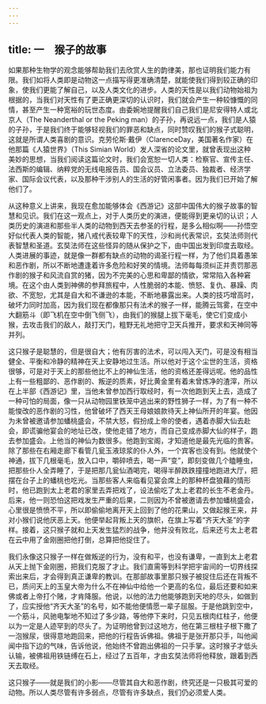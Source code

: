 ```yaml
---
---
---
```

title: 一　猴子的故事
---




如果那种生物学的观念能够帮助我们去欣赏人生的韵律美，那也证明我们能力有限。我们如将人类即是动物这一点描写得更准确清楚，就能使我们得到较正确的印象，使我们更能了解自己，以及人类文化的进步。人类的天性是以我们动物始祖为根据的，当我们对天性有了更正确更深切的认识时，我们就会产生一种较慷慨的同情，甚至产生一种宽裕的玩世态度。由委婉地提醒我们自己我们是尼安得特人或北京人（The Neanderthal or the Peking man）的子孙，再说远一点，我们是人猿的子孙，于是我们终于能够轻视我们的罪恶和缺点，同时赞叹我们的猴子式聪明，这就是所谓人类喜剧的意识。克劳伦斯·戴伊（ClarenceDay，美国著名作家）在他那篇《人猿世界》（This Simian World）发人深省的论文里，就曾表现出这种美妙的思想，当我们阅读这篇论文时，我们会宽恕一切人类：检察官、宣传主任、法西斯的编辑、纳粹党的无线电报告员、国会议员、立法委员、独裁者、经济学家、国际会议代表，以及那种干涉别人的生活的好管闲事者。因为我们已开始了解他们了。

从这种意义上讲来，我现在愈加能够体会《西游记》这部中国伟大的猴子故事的智慧和见识。我们在这一观点上，对于人类历史的演进，便能得到更亲切的认识；人类历史的演进和那些半人类的动物到西天去参圣的行程，是多么相似啊——孙悟空好似代表人类的智能，猪八戒代表较卑下的天性，沙和尚代表常识，玄奘法师则代表智慧和圣道。玄奘法师在这些怪异的随从保护之下，由中国出发到印度去取经。人类进展的事迹，就是像一群都有缺点的动物的谒圣行程一样，为了他们具着愚笨和恶作剧，所以不断地遭逢着许多危险和好笑的情境。法师每每须纠正并责罚那恶作剧的猴子和风流自赏的猪，因为不完美的心思和卑鄙的情欲，常常陷入各种窘境。在这个由人类到神佛的参拜旅程中，人性脆弱的本能、愤怒、复仇、暴躁、肉欲、不宽恕，尤其是自大和不谦逊的本能，不断地暴露出来。人类的技巧增高时，破坏力同时加高，因为我们现在都像那只有法术的猴子一样，能腾云驾雾，在空中大翻筋斗（即飞机在空中倒飞侧飞），由我们的猴腿上拔下毫毛，使它们变成小猴，去攻击我们的敌人，敲打天门，粗野无礼地把守卫天兵推开，要求和天神同等并列。

这只猴子是聪慧的，但是很自大；他有厉害的法术，可以闯入天门，可是没有相当健全、平衡和冷静的精神在天上安静地过生活。所以他对于这个尘世的生活，资格很够，可是对于天上的那些他比不上的神仙生活，他的资格还差得远呢。他的品性上有一些粗鄙的、恶作剧的、叛逆的质素，好比黄金里有着未曾炼净的渣滓，所以在上半部《西游记》里，当他未曾参加西行取经时，有一次他跑到天上去，造成了一种可怕的局面，像一只从动物园里铁笼中逃出来的野性狮子一样，为了有一种不能悛改的恶作剧的习性，他曾破坏了西天王母娘娘款待天上神仙所开的年宴。他因为未曾被邀请参加蟠桃盛会，不禁大怒，假扮成上帝的使者，遇着赤脚大仙去赴会，即谎骗他宴会的地址已改，使他走错了地方，而自己变成赤脚大仙的样子，跑去参加盛会。上他当的神仙为数很多。他跑到宝阁，才知道他是最先光临的贵客。除了那些在右厢走廊下看管几瓮玉液琼浆的仆人外，一个宾客也没有到。他就使个神通，拔下几根毫毛，放入口中，嚼碎喷去，喝一声“变”，即刻变做几个瞌睡虫，把那些仆人全弄睡了，于是把那几瓮仙酒喝完，喝得半醉跌跌撞撞地跑进大厅，把摆在台子上的蟠桃也吃光。当那些客人来临看见宴会席上的那种杯盘狼藉的情形时，他已跑到太上老君的家里去弄把戏了，设法偷吃了太上老君的长生不老金丹。后来，他一则恐怕这把戏发生严重的后果，二则因为不曾被邀请去参加蟠桃盛会，心里很是愤愤不平，所以即偷偷地离开天上回到了他的花果山，又做起猴王来，并对小猴们说他厌恶上天。他便举起背叛上天的旗帜，在旗上写着“齐天大圣”的字样。接着，这只猴子就和上天发生猛烈的战争，他并没有败北，后来还亏太上老君在云中用了金刚圈把他打倒，总算把他捉住了。

我们永像这只猴子一样在做叛逆的行为，没有和平，也没有谦卑，一直到太上老君从天上抛下金刚圈，把我们克服了才止。我们直需等到科学把宇宙间的一切界线探索出来后，才会得到真正谦卑的教训。在那部故事里那只猴子被捉住后还在背叛不已，质问天上的玉皇大帝为什么不在神仙中给他一个更高的名位，最后还要和如来佛或者上帝打个赌，才肯降服。他说，以他的法力他能够跑到天地的尽头，如做到了，应实授他“齐天大圣”的名号，如不能他便情愿一辈子屈服。于是他跳到空中，一个筋斗，风驰电掣地不知过了多少路，等他停下来时，只见五根肉红柱子，他便以为一定是人迹罕到的尽头了。为证明他曾到过这地方，他在第三根柱子根下撒了一泡猴尿，很得意地跑回来，把他的行程告诉佛祖。佛祖于是张开那只手，叫他闻闻中指下边的气味，告诉他说，他始终不曾跑出佛祖的一只手掌。这时猴子才低头认输，被佛祖用铁链缚在石上，经过了五百年，才由玄奘法师将他释放，跟着到西天去取经。

这只猴子——就是我们的小影——尽管其自大和恶作剧，终究还是一只极其可爱的动物。所以人类尽管有许多弱点，尽管有许多缺点，我们仍必须爱人类。